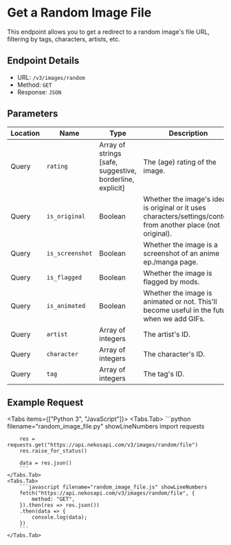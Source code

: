 
# Get a Random Image File

This endpoint allows you to get a redirect to a random image's file URL, filtering by tags, characters, artists, etc.

## Endpoint Details

-   URL: `/v3/images/random`
-   Method: `GET`
-   Response: `JSON`

## Parameters

| Location | Name            | Type                                                      | Description                                                                                                    | Required |
| -------- | --------------- | --------------------------------------------------------- | -------------------------------------------------------------------------------------------------------------- | -------- |
| Query    | `rating`        | Array of strings [safe, suggestive, borderline, explicit] | The (age) rating of the image.                                                                                 | No       |
| Query    | `is_original`   | Boolean                                                   | Whether the image's idea is original or it uses characters/settings/content from another place (not original). | No       |
| Query    | `is_screenshot` | Boolean                                                   | Whether the image is a screenshot of an anime ep./manga page.                                                  | No       |
| Query    | `is_flagged`    | Boolean                                                   | Whether the image is flagged by mods.                                                                          | No       |
| Query    | `is_animated`   | Boolean                                                   | Whether the image is animated or not. This'll become useful in the future when we add GIFs.                    | No       |
| Query    | `artist`        | Array of integers                                         | The artist's ID.                                                                                               | No       |
| Query    | `character`     | Array of integers                                         | The character's ID.                                                                                            | No       |
| Query    | `tag`           | Array of integers                                         | The tag's ID.                                                                                                  | No       |

## Example Request

<Tabs items={["Python 3", "JavaScript"]}>
    <Tabs.Tab>
        ```python filename="random_image_file.py" showLineNumbers
        import requests

        res = requests.get("https://api.nekosapi.com/v3/images/random/file")
        res.raise_for_status()

        data = res.json()
        ```
    </Tabs.Tab>
    <Tabs.Tab>
        ```javascript filename="random_image_file.js" showLineNumbers
        fetch("https://api.nekosapi.com/v3/images/random/file", {
            method: "GET",
        }).then(res => res.json())
        .then(data => {
            console.log(data);
        })
        ```
    </Tabs.Tab>

</Tabs>
